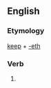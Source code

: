 ==English==

===Etymology===
[[keep]] + [[-eth]]

===Verb===
{{infl|en|verb form}}

# {{archaic third-person singular of|keep}}